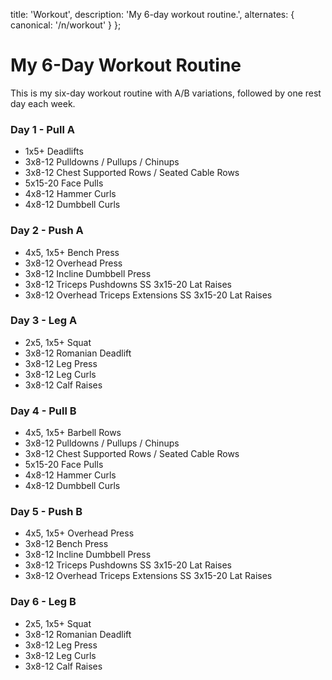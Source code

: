 
  title: 'Workout',
  description: 'My 6-day workout routine.',
  alternates: {
    canonical: '/n/workout'
  }
};

# My 6-Day Workout Routine

<AnimatedName />

This is my six-day workout routine with A/B variations, followed by one rest day each week.

### Day 1 - Pull A

- 1x5+ Deadlifts
- 3x8-12 Pulldowns / Pullups / Chinups
- 3x8-12 Chest Supported Rows / Seated Cable Rows
- 5x15-20 Face Pulls
- 4x8-12 Hammer Curls
- 4x8-12 Dumbbell Curls

### Day 2 - Push A

- 4x5, 1x5+ Bench Press
- 3x8-12 Overhead Press
- 3x8-12 Incline Dumbbell Press
- 3x8-12 Triceps Pushdowns SS 3x15-20 Lat Raises
- 3x8-12 Overhead Triceps Extensions SS 3x15-20 Lat Raises

### Day 3 - Leg A

- 2x5, 1x5+ Squat
- 3x8-12 Romanian Deadlift
- 3x8-12 Leg Press
- 3x8-12 Leg Curls
- 3x8-12 Calf Raises

### Day 4 - Pull B

- 4x5, 1x5+ Barbell Rows
- 3x8-12 Pulldowns / Pullups / Chinups
- 3x8-12 Chest Supported Rows / Seated Cable Rows
- 5x15-20 Face Pulls
- 4x8-12 Hammer Curls
- 4x8-12 Dumbbell Curls

### Day 5 - Push B

- 4x5, 1x5+ Overhead Press
- 3x8-12 Bench Press
- 3x8-12 Incline Dumbbell Press
- 3x8-12 Triceps Pushdowns SS 3x15-20 Lat Raises
- 3x8-12 Overhead Triceps Extensions SS 3x15-20 Lat Raises

### Day 6 - Leg B

- 2x5, 1x5+ Squat
- 3x8-12 Romanian Deadlift
- 3x8-12 Leg Press
- 3x8-12 Leg Curls
- 3x8-12 Calf Raises